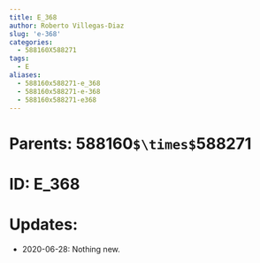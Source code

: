 ```yaml
---
title: E_368
author: Roberto Villegas-Diaz
slug: 'e-368'
categories:
  - 588160X588271
tags:
  - E
aliases:
  - 588160x588271-e_368
  - 588160x588271-e-368
  - 588160x588271-e368
---
```


# **Parents**: 588160`$\times$`588271
# **ID**: E_368
# **Updates**: 
 - 2020-06-28: Nothing new.
